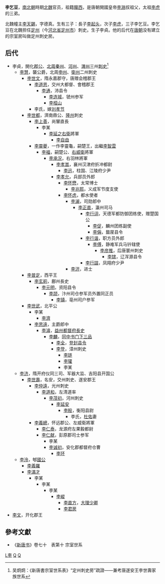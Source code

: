 '''李乞豆'''，[[南北朝|南北朝]]時期[[北魏|北魏]]官员，祖籍[[陇西郡|隴西]]，是唐朝開國皇帝[[李淵|李淵]]叔祖父，太祖[[李虎|李虎]]的三弟。

北魏幢主[[李天錫|李天錫]]，字德真。生有三子：長子[[李起头|李起头]]，次子[[李虎|李虎]]，三子李乞豆。李乞豆在北魏担任[[定州_(北魏)|定州]]（今[[河北省|河北省]][[定州市|定州市]]）刺史。生子李貞。他的后代在[[唐朝|唐朝]]没有建立的宗室房叫做定州刺史房。

==后代==
*李貞，開化[[郡公|郡公]]、[[北周|北周]][[秦州|秦州]]、[[河州|河州]]、[[渭州|渭州]]三州[[刺史|刺史]]<ref>吴炯炯：《新唐書宗室世系表》“定州刺史房”疏證——兼考唐遂安王李世壽家族世系</ref>
**[[李慧|李慧]]，襲公爵，北周[[申州|申州]]、[[衛州|衛州]]二州刺史
***[[李世文|李世文]]，隋永嘉郡守，唐赠会稽郡王
****[[李道恩|李道恩]]，交州大都督、會稽郡王
*****[[李通|李通]]，沛县令
******[[李连城|李连城]]，虢州参军
******[[李桓山|李桓山]]
****李氏，嫁[[刘孝节|刘孝节]]
***[[李世都|李世都]]，濟南鼎公、[[隆州|隆州]]刺史
****[[李上善|李上善]]，尚輦直長
*****李某
******[[李延之|李延之]][[右衛|右衛]]將軍
*******[[李自由|李自由]]
****[[李靈龜|李靈夔]]，一作李靈龜，嗣楚王，出繼[[李智雲|李智雲]]
*****[[李福|李福]]，嗣楚公、[[右威衛|右威衛]]將軍
******[[李承況|李承況]]，右羽林將軍
*******[[李孝嵩|李孝嵩]]，襄州汉津府折冲都尉
********[[李迅|李迅]]，柱国、江陵府少尹
*******[[李孝允|李孝允]]，兵部员外郎
********[[李怀懋|李怀懋]]，太常博士
*********[[李兆熙|李兆熙]]，义成军节度支使
********[[李怀虑|李怀虑]]，都水使者
*********[[李澜|李澜]]，司勋郎中
**********[[李正直|李正直]]，瀛州司马
***********[[李行诩|李行诩]]，天德军都防御团练使，赠楚国公
************[[李促|李促]]，麟州团练副使
************[[李偁|李偁]]，盩厔县令
***********[[李行谐|李行谐]]，职方员外郎
************[[李傅|李傅]]，静难军兵马钤辖使
*************[[李彦推|李彦推]]，后唐寰州刺史
**************[[李镔|李镔]]，辽浑源县令
***********[[李行諠|李行諠]]，凤翔府少尹
*********[[李汧|李汧]]，进士
***[[李普定|李普定]]，西平王
****[[李玄崱|李玄崱]]，鄜州長史
*****[[李元明|李元明]]，资阳县令
******[[李颉|李颉]]，汴州司仓参军员外置同正员
*******[[李镇|李镇]]，亳州司户参军
***[[李世武|李世武]]，北平公
****李某
*****[[李濟|李濟]]
****[[李思遠|李思遠]]，主爵郎中
*****[[李濬|李濬]]，[[益州都督府|益州都督府]][[長史|長史]]
******[[李麟_(唐朝)|李麟]]，[[同中书门下三品|同中书门下三品]]
*******[[李全|李全]]，[[登封|登封]][[县令|县令]]
*******[[李登|李登]]，漳州刺史
********[[李琏|李琏]]
********[[李瓘|李瓘]]
********李某
**[[李济|李济]]，隋开府仪同三司、军器大监、吉阳县开国公
***[[李世壽|李世壽]]，名安，交州刺史、遂安郡王
****[[李仲遠|李仲遠]]，光州刺史
*****[[李道和|李道和]]，左清道率
******[[李茂初|李茂初]]，河州刺史
*******[[李延安|李延安]]
********[[李殷|李殷]]，衡阳县尉
*********李氏，[[杜佑|杜佑]]妻
****[[李義總|李義總]]，怀远郡公、左威衛將軍
*****[[李仁泰|李仁泰]]，龙源府左果毅都尉
*****[[李仁献|李仁献]]，彭原郡司士参军
******李某
******[[李诚初|李诚初]]，安化郡都督府仓曹
*******[[李环|李环]]
**[[李泠|李泠]]，郇[[國公|國公]]
***[[李義羅|李義羅]]
***[[李滿才|李滿才]]
****李某
*****李某
******李某
*******[[李嵷|李嵷]]
********[[李直方|李直方]]，[[大理少卿|大理少卿]]
********[[李君房|李君房]]
*[[李文|李文]]，开化郡王

==參考文獻==
*《[[新唐书|新唐书]]》卷七十　表第十 宗室世系
[[Category:北魏刺史|L李]]
[[Category:陇西李氏|Q]]
[[Category:唐朝宗室|Q]]